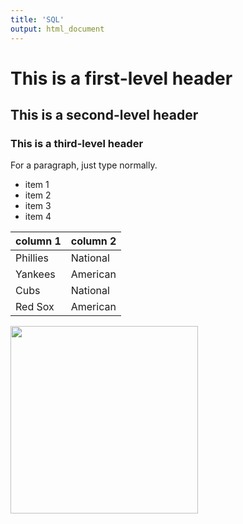 ```yaml
---
title: 'SQL'
output: html_document
---
```


# This is a first-level header
## This is a second-level header
### This is a third-level header

For a paragraph, just type normally.

* item 1
* item 2
* item 3
* item 4

column 1 | column 2
---|---
Phillies | National
Yankees | American
Cubs | National
Red Sox | American

<img src="bigfishofdatascience.jpg" width="300" />

